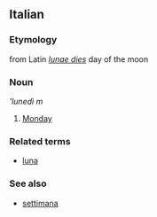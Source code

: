 ==Italian==
===Etymology===
from Latin ''[[lunae dies]]'' day of the moon
===Noun===
'''lunedì'' ''m''

# [[Monday]]

===Related terms===
*[[luna]]

===See also===
*[[settimana]]